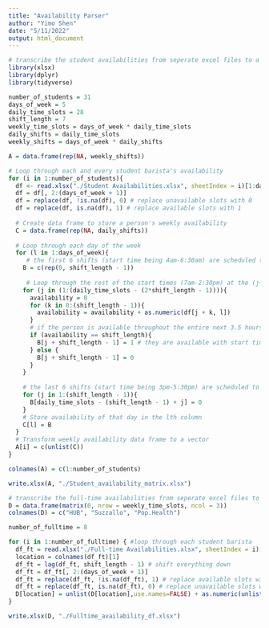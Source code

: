 ```yaml
---
title: "Availability Parser"
author: "Yimo Shen"
date: "5/11/2022"
output: html_document
---
```



```r
# transcribe the student availabilities from seperate excel files to a matrix
library(xlsx)
library(dplyr)
library(tidyverse)

number_of_students = 31
days_of_week = 5
daily_time_slots = 28
shift_length = 7
weekly_time_slots = days_of_week * daily_time_slots
daily_shifts = daily_time_slots
weekly_shifts = days_of_week * daily_shifts

A = data.frame(rep(NA, weekly_shifts))

# Loop through each and every student barista's availability
for (i in 1:number_of_students){
  df <- read.xlsx("./Student Availabilities.xlsx", sheetIndex = i)[1:daily_time_slots,]
  df = df[, 2:(days_of_week + 1)]
  df = replace(df, !is.na(df), 0) # replace unavailable slots with 0
  df = replace(df, is.na(df), 1) # replace available slots with 1
  
  # Create data frame to store a person's weekly availability
  C = data.frame(rep(NA, daily_shifts))
  
  # Loop through each day of the week
  for (l in 1:days_of_week){
     # the first 6 shifts (start time being 4am-6:30am) are scheduled to be empty
    B = c(rep(0, shift_length - 1))
    
     # Loop through the rest of the start times (7am-2:30pm) at the (j+7)th slot
    for (j in (1:(daily_time_slots - (2*shift_length - 1)))){
      availability = 0
      for (k in 0:(shift_length - 1)){
        availability = availability + as.numeric(df[j + k, l])
      }
      # if the person is available throughout the entire next 3.5 hours
      if (availability == shift_length){
        B[j + shift_length - 1] = 1 # they are available with start time at the (j+7)th slot
      } else {
        B[j + shift_length - 1] = 0
      }
    }
    
    # the last 6 shifts (start time being 3pm-5:30pm) are scheduled to be empty
    for (j in 1:(shift_length - 1)){
      B[daily_time_slots - (shift_length - 1) + j] = 0
    }
    # Store availability of that day in the lth column
    C[l] = B
  }
  # Transform weekly availability data frame to a vector
  A[i] = c(unlist(C))
}

colnames(A) = c(1:number_of_students)

write.xlsx(A, "./Student_availability_matrix.xlsx")

```

```r
# transcribe the full-time availabilities from seperate excel files to a dataframe
D = data.frame(matrix(0, nrow = weekly_time_slots, ncol = 3))
colnames(D) = c("HUB", "Suzzallo", "Pop.Health")

number_of_fulltime = 8

for (i in 1:number_of_fulltime) { #loop through each student barista
  df_ft = read.xlsx("./Full-time Availabilities.xlsx", sheetIndex = i)[1:daily_time_slots,]
  location = colnames(df_ft)[1]
  df_ft = lag(df_ft, shift_length - 1) # shift everything down
  df_ft = df_ft[, 2:(days_of_week + 1)]
  df_ft = replace(df_ft, !is.na(df_ft), 1) # replace available slots with 1
  df_ft = replace(df_ft, is.na(df_ft), 0) # replace unavailable slots with 0
  D[location] = unlist(D[location],use.names=FALSE) + as.numeric(unlist(df_ft,use.names=FALSE))
}

write.xlsx(D, "./Fulltime_availability_df.xlsx")
```

